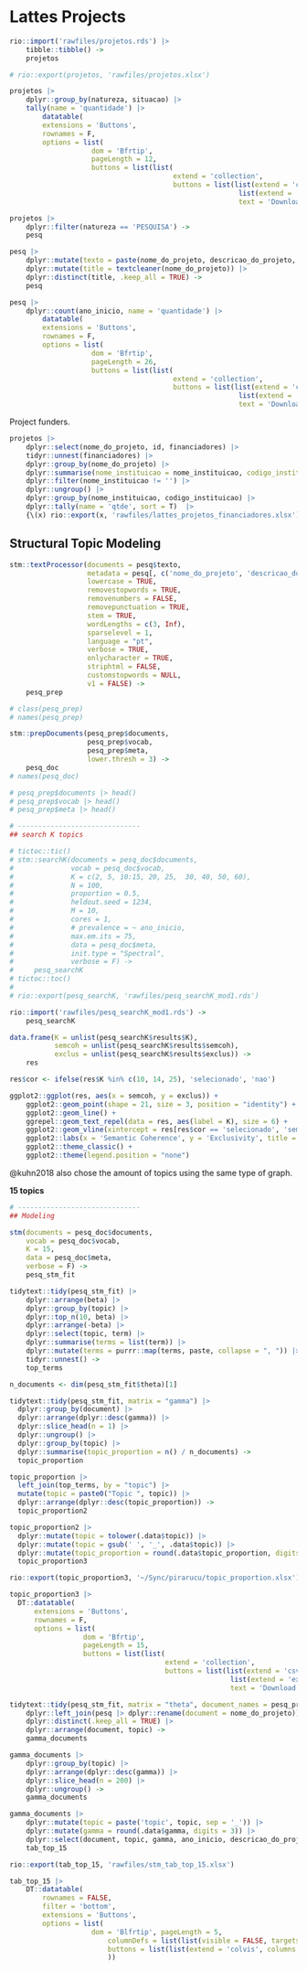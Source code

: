 
# Lattes Projects

```r

rio::import('rawfiles/projetos.rds') |>
    tibble::tibble() ->
    projetos

# rio::export(projetos, 'rawfiles/projetos.xlsx')

projetos |>
    dplyr::group_by(natureza, situacao) |>
    tally(name = 'quantidade') |>
        datatable(
        extensions = 'Buttons', 
        rownames = F, 
        options = list(
                    dom = 'Bfrtip', 
                    pageLength = 12, 
                    buttons = list(list(
                                        extend = 'collection', 
                                        buttons = list(list(extend = 'csv', filename = 'data'), 
                                                        list(extend = 'excel', filename = 'data')), 
                                                        text = 'Download'))))
```

```r

projetos |>
    dplyr::filter(natureza == 'PESQUISA') ->
    pesq

pesq |>
    dplyr::mutate(texto = paste(nome_do_projeto, descricao_do_projeto, sep = '. ')) |>
    dplyr::mutate(title = textcleaner(nome_do_projeto)) |> 
    dplyr::distinct(title, .keep_all = TRUE) ->
    pesq

pesq |> 
    dplyr::count(ano_inicio, name = 'quantidade') |> 
        datatable(
        extensions = 'Buttons', 
        rownames = F, 
        options = list(
                    dom = 'Bfrtip', 
                    pageLength = 26, 
                    buttons = list(list(
                                        extend = 'collection', 
                                        buttons = list(list(extend = 'csv', filename = 'data'), 
                                                        list(extend = 'excel', filename = 'data')), 
                                                        text = 'Download'))))

```

Project funders.

```r

projetos |>
    dplyr::select(nome_do_projeto, id, financiadores) |>
    tidyr::unnest(financiadores) |>
    dplyr::group_by(nome_do_projeto) |>
    dplyr::summarise(nome_instituicao = nome_instituicao, codigo_instituicao = codigo_instituicao) |>
    dplyr::filter(nome_instituicao != '') |>
    dplyr::ungroup() |>
    dplyr::group_by(nome_instituicao, codigo_instituicao) |>
    dplyr::tally(name = 'qtde', sort = T)  |>
    {\(x) rio::export(x, 'rawfiles/lattes_projetos_financiadores.xlsx')}() 

```

## Structural Topic Modeling 

```r

stm::textProcessor(documents = pesq$texto, 
                   metadata = pesq[, c('nome_do_projeto', 'descricao_do_projeto', 'ano_inicio', 'ano_fim')], 
                   lowercase = TRUE,               
                   removestopwords = TRUE,        
                   removenumbers = FALSE,        
                   removepunctuation = TRUE,    
                   stem = TRUE,                
                   wordLengths = c(3, Inf),   
                   sparselevel = 1,          
                   language = "pt",         
                   verbose = TRUE,         
                   onlycharacter = TRUE,  
                   striphtml = FALSE,       
                   customstopwords = NULL,  
                   v1 = FALSE) ->
    pesq_prep

# class(pesq_prep)
# names(pesq_prep)

stm::prepDocuments(pesq_prep$documents, 
                   pesq_prep$vocab, 
                   pesq_prep$meta, 
                   lower.thresh = 3) ->
    pesq_doc 
# names(pesq_doc)

# pesq_prep$documents |> head()
# pesq_prep$vocab |> head()
# pesq_prep$meta |> head()

# ------------------------------
## search K topics

# tictoc::tic()
# stm::searchK(documents = pesq_doc$documents, 
#              vocab = pesq_doc$vocab,
#              K = c(2, 5, 10:15, 20, 25,  30, 40, 50, 60),      
#              N = 100,                                   
#              proportion = 0.5,                          
#              heldout.seed = 1234,                       
#              M = 10,                                    
#              cores = 1,                                 
#              # prevalence = ~ ano_inicio,
#              max.em.its = 75,
#              data = pesq_doc$meta,
#              init.type = "Spectral",
#              verbose = F) ->
#     pesq_searchK 
# tictoc::toc()
#
# rio::export(pesq_searchK, 'rawfiles/pesq_searchK_mod1.rds')

rio::import('rawfiles/pesq_searchK_mod1.rds') -> 
    pesq_searchK

data.frame(K = unlist(pesq_searchK$results$K),
           semcoh = unlist(pesq_searchK$results$semcoh),
           exclus = unlist(pesq_searchK$results$exclus)) ->
    res

res$cor <- ifelse(res$K %in% c(10, 14, 25), 'selecionado', 'nao')

ggplot2::ggplot(res, aes(x = semcoh, y = exclus)) +
    ggplot2::geom_point(shape = 21, size = 3, position = "identity") +
    ggplot2::geom_line() +
    ggrepel::geom_text_repel(data = res, aes(label = K), size = 6) +
    ggplot2::geom_vline(xintercept = res[res$cor == 'selecionado', 'semcoh'], linetype = 'dashed') +
    ggplot2::labs(x = 'Semantic Coherence', y = 'Exclusivity', title = 'Model 1') +
    ggplot2::theme_classic() +
    ggplot2::theme(legend.position = "none") 

```

@kuhn2018 also chose the amount of topics using the same type of graph.

**15 topics**

```r
# ------------------------------
## Modeling 

stm(documents = pesq_doc$documents, 
    vocab = pesq_doc$vocab, 
    K = 15, 
    data = pesq_doc$meta,
    verbose = F) ->
    pesq_stm_fit

tidytext::tidy(pesq_stm_fit) |>
    dplyr::arrange(beta) |>
    dplyr::group_by(topic) |>
    dplyr::top_n(10, beta) |>
    dplyr::arrange(-beta) |>
    dplyr::select(topic, term) |>
    dplyr::summarise(terms = list(term)) |>
    dplyr::mutate(terms = purrr::map(terms, paste, collapse = ", ")) |> 
    tidyr::unnest() ->
    top_terms 

n_documents <- dim(pesq_stm_fit$theta)[1]

tidytext::tidy(pesq_stm_fit, matrix = "gamma") |>
  dplyr::group_by(document) |>
  dplyr::arrange(dplyr::desc(gamma)) |>
  dplyr::slice_head(n = 1) |>
  dplyr::ungroup() |>
  dplyr::group_by(topic) |>
  dplyr::summarise(topic_proportion = n() / n_documents) ->
  topic_proportion

topic_proportion |>
  left_join(top_terms, by = "topic") |>
  mutate(topic = paste0("Topic ", topic)) |>
  dplyr::arrange(dplyr::desc(topic_proportion)) ->
  topic_proportion2

topic_proportion2 |>
  dplyr::mutate(topic = tolower(.data$topic)) |>
  dplyr::mutate(topic = gsub(' ', '_', .data$topic)) |>
  dplyr::mutate(topic_proportion = round(.data$topic_proportion, digits = 3)) -> 
  topic_proportion3

rio::export(topic_proportion3, '~/Sync/pirarucu/topic_proportion.xlsx') 

topic_proportion3 |>
  DT::datatable(
      extensions = 'Buttons', 
      rownames = F, 
      options = list(
                  dom = 'Bfrtip', 
                  pageLength = 15, 
                  buttons = list(list(
                                      extend = 'collection', 
                                      buttons = list(list(extend = 'csv', filename = 'data'), 
                                                      list(extend = 'excel', filename = 'data')), 
                                                      text = 'Download'))))
```


```r

tidytext::tidy(pesq_stm_fit, matrix = "theta", document_names = pesq_prep$meta$nome_do_projeto) |> 
    dplyr::left_join(pesq |> dplyr::rename(document = nome_do_projeto)) |>
    dplyr::distinct(.keep_all = TRUE) |> 
    dplyr::arrange(document, topic) -> 
    gamma_documents

gamma_documents |>
    dplyr::group_by(topic) |>
    dplyr::arrange(dplyr::desc(gamma)) |>
    dplyr::slice_head(n = 200) |>
    dplyr::ungroup() ->
    gamma_documents

gamma_documents |>
    dplyr::mutate(topic = paste('topic', topic, sep = '_')) |> 
    dplyr::mutate(gamma = round(.data$gamma, digits = 3)) |> 
    dplyr::select(document, topic, gamma, ano_inicio, descricao_do_projeto) -> 
    tab_top_15

rio::export(tab_top_15, 'rawfiles/stm_tab_top_15.xlsx') 

tab_top_15 |>
    DT::datatable(
        rownames = FALSE,
        filter = 'bottom',
        extensions = 'Buttons', 
        options = list(
                    dom = 'Blfrtip', pageLength = 5,
                        columnDefs = list(list(visible = FALSE, targets = c(4))), 
                        buttons = list(list(extend = 'colvis', columns = c(0, 1, 2, 4)))
                        ))

```


